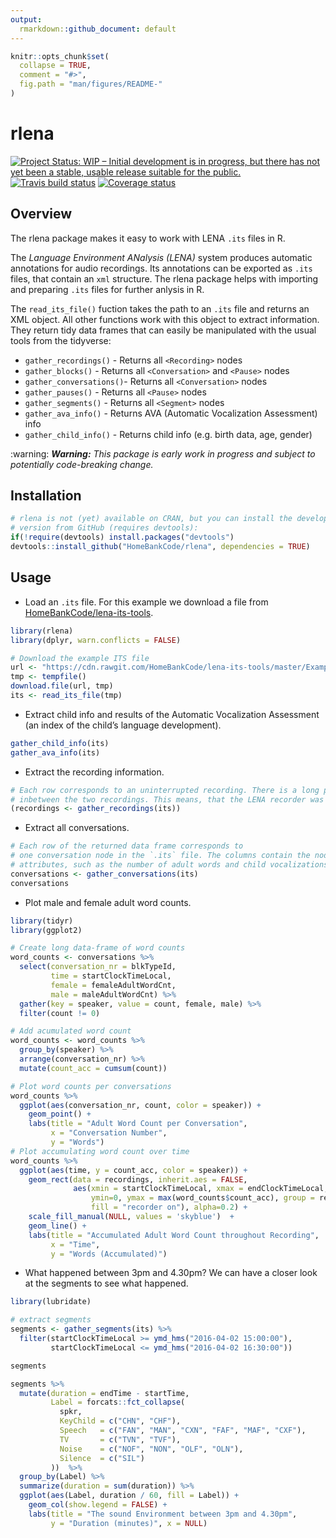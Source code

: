 ```yaml
---
output:
  rmarkdown::github_document: default
---
```


<!-- README.md is generated from README.Rmd. Please edit that file -->

```r
knitr::opts_chunk$set(
  collapse = TRUE,
  comment = "#>",
  fig.path = "man/figures/README-"
)
```

# rlena
[![Project Status: WIP – Initial development is in progress, but there has not yet been a stable, usable release suitable for the public.](http://www.repostatus.org/badges/latest/wip.svg)](http://www.repostatus.org/#wip)
[![Travis build status](https://travis-ci.org/HomeBankCode/rlena.svg?branch=master)](https://travis-ci.org/HomeBankCode/rlena)
[![Coverage status](https://coveralls.io/repos/github/HomeBankCode/rlena/badge.svg)](https://coveralls.io/r/HomeBankCode/rlena?branch=master)

## Overview

The rlena package makes it easy to work with LENA `.its` files in R.

The *Language Environment ANalysis (LENA)* system produces automatic annotations
for audio recordings. Its annotations can be exported as `.its` files, that
contain an `xml` structure. The rlena package helps with importing and preparing
`.its` files for further anlysis in R.

The `read_its_file()` fuction takes the path to an `.its` file and returns an 
XML object. All other functions work with this object to extract information. 
They return tidy data frames that can easily be manipulated
with the usual tools from the tidyverse:

* `gather_recordings()`   - Returns all `<Recording>` nodes                     
* `gather_blocks()`       - Returns all `<Conversation>` and `<Pause>` nodes    
* `gather_conversations()`- Returns all `<Conversation>` nodes                  
* `gather_pauses()`       - Returns all `<Pause>` nodes                         
* `gather_segments()`     - Returns all `<Segment>` nodes                       
* `gather_ava_info()`     - Returns AVA (Automatic Vocalization Assessment) info
* `gather_child_info()`   - Returns child info (e.g. birth data, age, gender)   


:warning: ***Warning:** This package is early work in progress and subject to 
potentially code-breaking change.*

## Installation

```r
# rlena is not (yet) available on CRAN, but you can install the developmental 
# version from GitHub (requires devtools):
if(!require(devtools) install.packages("devtools")
devtools::install_github("HomeBankCode/rlena", dependencies = TRUE)
```


## Usage

* Load an `.its` file. For this example we download a file from 
[HomeBankCode/lena-its-tools](https://github.com/HomeBankCode/lena-its-tools).

```r
library(rlena)
library(dplyr, warn.conflicts = FALSE)

# Download the example ITS file
url <- "https://cdn.rawgit.com/HomeBankCode/lena-its-tools/master/Example/e20160420_165405_010572.its"
tmp <- tempfile()
download.file(url, tmp)
its <- read_its_file(tmp)
```

* Extract child info and results of the Automatic Vocalization Assessment (an
index of the child's language development).

```r
gather_child_info(its)
gather_ava_info(its)
```

* Extract the recording information.

```r
# Each row corresponds to an uninterrupted recording. There is a long pause 
# inbetween the two recordings. This means, that the LENA recorder was paused.
(recordings <- gather_recordings(its))
```


* Extract all conversations. 

```r
# Each row of the returned data frame corresponds to
# one conversation node in the `.its` file. The columns contain the node's
# attributes, such as the number of adult words and child vocalizations.
conversations <- gather_conversations(its)
conversations
```

* Plot male and female adult word counts.

```r
library(tidyr)
library(ggplot2)

# Create long data-frame of word counts
word_counts <- conversations %>% 
  select(conversation_nr = blkTypeId,
         time = startClockTimeLocal,
         female = femaleAdultWordCnt, 
         male = maleAdultWordCnt) %>% 
  gather(key = speaker, value = count, female, male) %>% 
  filter(count != 0)

# Add acumulated word count
word_counts <- word_counts %>%
  group_by(speaker) %>% 
  arrange(conversation_nr) %>%
  mutate(count_acc = cumsum(count))

# Plot word counts per conversations
word_counts %>%
  ggplot(aes(conversation_nr, count, color = speaker)) + 
    geom_point() + 
    labs(title = "Adult Word Count per Conversation",
         x = "Conversation Number",
         y = "Words")
# Plot accumulating word count over time
word_counts %>%
  ggplot(aes(time, y = count_acc, color = speaker)) + 
    geom_rect(data = recordings, inherit.aes = FALSE,
              aes(xmin = startClockTimeLocal, xmax = endClockTimeLocal, 
                  ymin=0, ymax = max(word_counts$count_acc), group = recId,
                  fill = "recorder on"), alpha=0.2) + 
    scale_fill_manual(NULL, values = 'skyblue')  +
    geom_line() + 
    labs(title = "Accumulated Adult Word Count throughout Recording",
         x = "Time",
         y = "Words (Accumulated)")
```

* What happened between 3pm and 4.30pm? We can have a closer look at the 
segments to see what happened.

```r
library(lubridate)

# extract segments
segments <- gather_segments(its) %>% 
  filter(startClockTimeLocal >= ymd_hms("2016-04-02 15:00:00"),
         startClockTimeLocal <= ymd_hms("2016-04-02 16:30:00"))

segments 
```


```r
segments %>%
  mutate(duration = endTime - startTime,
         Label = forcats::fct_collapse(
           spkr,
           KeyChild = c("CHN", "CHF"),
           Speech   = c("FAN", "MAN", "CXN", "FAF", "MAF", "CXF"),
           TV       = c("TVN", "TVF"),
           Noise    = c("NOF", "NON", "OLF", "OLN"),
           Silence  = c("SIL")
         ))  %>%
  group_by(Label) %>%
  summarize(duration = sum(duration)) %>%
  ggplot(aes(Label, duration / 60, fill = Label)) + 
    geom_col(show.legend = FALSE) +
    labs(title = "The sound Environment between 3pm and 4.30pm",
         y = "Duration (minutes)", x = NULL)
```
